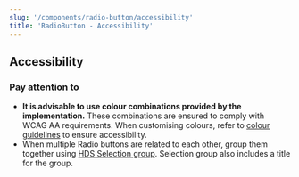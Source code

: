 ```yaml
---
slug: '/components/radio-button/accessibility'
title: 'RadioButton - Accessibility'
---
```




## Accessibility

### Pay attention to

- **It is advisable to use colour combinations provided by the implementation.** These combinations are ensured to comply with WCAG AA requirements. When customising colours, refer to [colour guidelines](/foundation/design-tokens/colour 'Colour') to ensure accessibility.
- When multiple Radio buttons are related to each other, group them together using [HDS Selection group](/components/selection-group). Selection group also includes a title for the group.
